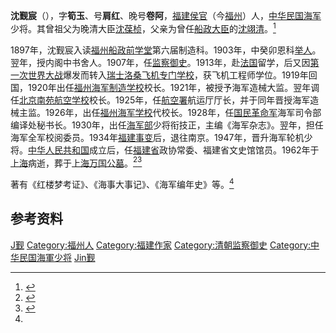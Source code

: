 '''沈觐宸'''（{{bd|1881年|3月11日|1962年|2月19日}}），字'''筍玉'''、号'''肩红'''、晚号'''卷阿'''，[[福建|福建]][[侯官|侯官]]（今[[福州|福州]]）人，[[中华民国海军|中华民国海军]]少将。其曾祖父为晚清大臣[[沈葆桢|沈葆桢]]，父亲为曾任[[船政大臣|船政大臣]]的[[沈翊清|沈翊清]]。<ref>{{cite web|url=http://www.czwh.org.cn/newshow.asp?id=648|title=沈家船政精英不断|publisher=中国船政文化网|accessdate=2010-09-30|archive-date=2016-03-04|archive-url=https://web.archive.org/web/20160304112013/http://www.czwh.org.cn/newshow.asp?id=648|dead-url=yes}}</ref>

1897年，沈觐宸入读[[船政学堂|福州船政前学堂]]第六届制造科。1903年，中癸卯恩科[[举人|举人]]。翌年，授内阁中书舍人。1907年，任[[监察御史|监察御史]]。1913年，赴[[法国|法国]]留学，后又因[[第一次世界大战|第一次世界大战]]爆发而转入[[瑞士|瑞士]][[洛桑飞机专门学校|洛桑飞机专门学校]]，获飞机工程师学位。1919年回国，1920年出任[[马尾海军学校|福州海军制造学校]]校长。1921年，被授予海军造械大监。翌年调任[[北京南苑航空学校|北京南苑航空学校]]校长。1925年，任[[航空署|航空署]]航运厅厅长，并于同年晋授海军造械主监。1926年，出任[[福州海军学校|福州海军学校]]代校长。1928年，任[[国民革命军|国民革命军]]海军司令部编译处秘书长。1930年，出任[[海军部|海军部]]少将衔技正，主编《海军杂志》。翌年，担任海军全军校阅委员。1934年[[福建事变|福建事变]]后，退往南京。1947年，晋升海军轮机少将。[[中华人民共和国|中华人民共和国]]成立后，任[[福建省|福建省]]政协常委、福建省文史馆馆员。1962年于[[上海|上海]]病逝，葬于[[上海万国公墓|上海万国公墓]]。<ref>{{cite web|url=http://shenln.blog.hexun.com/7868658_d.html|title=祖父沈觐宸逝世四十五周年祭|author=沈吕宁|date=2007-02-18|accessdate=2010-09-30|archive-date=2014-02-22|archive-url=https://web.archive.org/web/20140222203400/http://shenln.blog.hexun.com/7868658_d.html|dead-url=no}}</ref><ref name="mwqz">{{cite web|url=http://www.fjsq.gov.cn/showtext.asp?ToBook=3197&index=837&|title=马尾区志|publisher=福建省地方志编纂委员会|access-date=2010-09-30|archive-url=https://web.archive.org/web/20160304104104/http://www.fjsq.gov.cn/showtext.asp?ToBook=3197&index=837&|archive-date=2016-03-04|dead-url=yes}}</ref>

著有《红楼梦考证》、《海事大事记》、《海军编年史》等。<ref name="mwqz" />

== 参考资料 ==
{{reflist}}

{{DEFAULTSORT:Shen沈}}
[[Category:沈姓|J觐]]
[[Category:福州人|Category:福州人]]
[[Category:福建作家|Category:福建作家]]
[[Category:清朝监察御史|Category:清朝监察御史]]
[[Category:中华民国海軍少将|Category:中华民国海軍少将]]
[[Category:沈葆楨家族|Jin觐]]